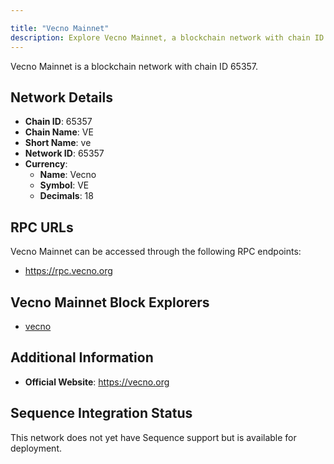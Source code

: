 ```yaml
---

title: "Vecno Mainnet"
description: Explore Vecno Mainnet, a blockchain network with chain ID 65357. Learn about its native currency, Vecno, and how to interact with the network.
---
```




Vecno Mainnet is a blockchain network with chain ID 65357.

## Network Details

- **Chain ID**: 65357
- **Chain Name**: VE
- **Short Name**: ve
- **Network ID**: 65357
- **Currency**: 
  - **Name**: Vecno
  - **Symbol**: VE
  - **Decimals**: 18

## RPC URLs

Vecno Mainnet can be accessed through the following RPC endpoints:

- https://rpc.vecno.org

## Vecno Mainnet Block Explorers

- [vecno](https://explorer.vecno.org)

## Additional Information

- **Official Website**: https://vecno.org

## Sequence Integration Status

This network does not yet have Sequence support but is available for deployment.
